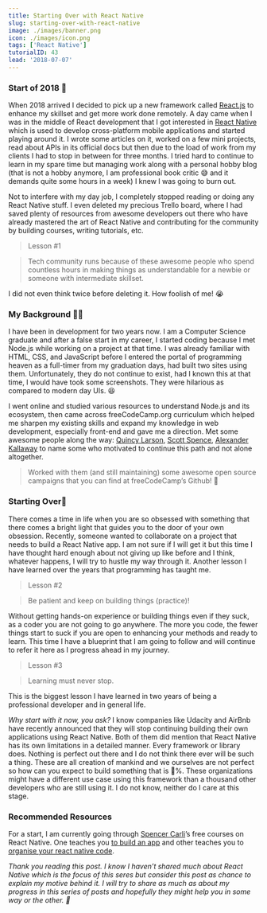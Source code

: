 ```yaml
---
title: Starting Over with React Native
slug: starting-over-with-react-native
image: ./images/banner.png
icon: ./images/icon.png
tags: ['React Native']
tutorialID: 43
lead: '2018-07-07'
---
```


### Start of 2018 🚀

When 2018 arrived I decided to pick up a new framework called [React.js](https://reactjs.org/) to enhance my skillset and get more work done remotely. A day came when I was in the middle of React development that I got interested in [React Native](https://facebook.github.io/react-native/) which is used to develop cross-platform mobile applications and started playing around it. I wrote some articles on it, worked on a few mini projects, read about APIs in its official docs but then due to the load of work from my clients I had to stop in between for three months. I tried hard to continue to learn in my spare time but managing work along with a personal hobby blog (that is not a hobby anymore, I am professional book critic 😅 and it demands quite some hours in a week) I knew I was going to burn out.

Not to interfere with my day job, I completely stopped reading or doing any React Native stuff. I even deleted my precious Trello board, where I had saved plenty of resources from awesome developers out there who have already mastered the art of React Native and contributing for the community by building courses, writing tutorials, etc.

> Lesson #1

> Tech community runs because of these awesome people who spend countless hours in making things as understandable for a newbie or someone with intermediate skillset.

I did not even think twice before deleting it. How foolish of me! 😭

### My Background 👨‍💻

I have been in development for two years now. I am a Computer Science graduate and after a false start in my career, I started coding because I met Node.js while working on a project at that time. I was already familiar with HTML, CSS, and JavaScript before I entered the portal of programming heaven as a full-timer from my graduation days, had built two sites using them. Unfortunately, they do not continue to exist, had I known this at that time, I would have took some screenshots. They were hilarious as compared to modern day UIs. 😆

I went online and studied various resources to understand Node.js and its ecosystem, then came across freeCodeCamp.org curriculum which helped me sharpen my existing skills and expand my knowledge in web development, especially front-end and gave me a direction. Met some awesome people along the way: [Quincy Larson](https://medium.com/u/17756313f41a), [Scott Spence](https://medium.com/u/cf8522762673), [Alexander Kallaway](https://medium.com/u/c852ec9b2c3d) to name some who motivated to continue this path and not alone altogether.

> Worked with them (and still maintaining) some awesome open source campaigns that you can find at freeCodeCamp’s Github! 🚀

### Starting Over📱

There comes a time in life when you are so obsessed with something that there comes a bright light that guides you to the door of your own obsession. Recently, someone wanted to collaborate on a project that needs to build a React Native app. I am not sure if I will get it but this time I have thought hard enough about not giving up like before and I think, whatever happens, I will try to hustle my way through it. Another lesson I have learned over the years that programming has taught me.

> Lesson #2

> Be patient and keep on building things (practice)!

Without getting hands-on experience or building things even if they suck, as a coder you are not going to go anywhere. The more you code, the fewer things start to suck if you are open to enhancing your methods and ready to learn. This time I have a blueprint that I am going to follow and will continue to refer it here as I progress ahead in my journey.

> Lesson #3

> Learning must never stop.

This is the biggest lesson I have learned in two years of being a professional developer and in general life.

_Why start with it now, you ask?_ I know companies like Udacity and AirBnb have recently announced that they will stop continuing building their own applications using React Native. Both of them did mention that React Native has its own limitations in a detailed manner. Every framework or library does. Nothing is perfect out there and I do not think there ever will be such a thing. These are all creation of mankind and we ourselves are not perfect so how can you expect to build something that is 💯%. These organizations might have a different use case using this framework than a thousand other developers who are still using it. I do not know, neither do I care at this stage.

### Recommended Resources

For a start, I am currently going through [Spencer Carli](https://medium.com/u/1ec17560bf99)’s free courses on React Native. One teaches you [to build an app](https://learn.handlebarlabs.com/p/react-native-basics-build-a-currency-converter) and other teaches you to [organise your react native code](https://learn.handlebarlabs.com/p/how-to-set-up-a-new-react-native-project).

_Thank you reading this post. I know I haven’t shared much about React Native which is the focus of this seres but consider this post as chance to explain my motive behind it. I will try to share as much as about my progress in this series of posts and hopefully they might help you in some way or the other. 🙏_
